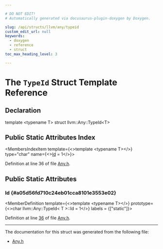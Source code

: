 ```yaml
---

# DO NOT EDIT!
# Automatically generated via docusaurus-plugin-doxygen by Doxygen.

slug: /api/structs/llvm/any/typeid
custom_edit_url: null
keywords:
  - doxygen
  - reference
  - struct
toc_max_heading_level: 3

---
```





# The `TypeId` Struct Template Reference

<DoxygenPage pluginConfig={pluginConfig}>



## Declaration

<CodeBlock>template &lt;typename T&gt;
struct llvm::Any::TypeId&lt;T&gt;</CodeBlock>

## Public Static Attributes Index

<MembersIndex>

<MembersIndexItem
  template={<>template &lt;typename T&gt;</>}
  type="char"
  name={<><a href="#a05d56fd710c24eb01cca8101e3553e02">Id</a> = 1</>}>
</MembersIndexItem>

</MembersIndex>


Definition at line 36 of file <a href="/docs/api/files/include/include/llvm/include/llvm/adt/any-h">Any.h</a>.

<SectionDefinition>

## Public Static Attributes

### Id {#a05d56fd710c24eb01cca8101e3553e02}

<MemberDefinition
  template={<>template &lt;typename T&gt;</>}
  prototype={<>char llvm::Any::TypeId&lt; T &gt;::Id = 1</>}
  labels = {["static"]}>

Definition at line <a href="/docs/api/files/include/include/llvm/include/llvm/adt/any-h/#l00036">36</a> of file <a href="/docs/api/files/include/include/llvm/include/llvm/adt/any-h">Any.h</a>.
</MemberDefinition>

</SectionDefinition>

<hr/>

The documentation for this struct was generated from the following file:

<ul>
<li><a href="/docs/api/files/include/include/llvm/include/llvm/adt/any-h">Any.h</a></li>
</ul>

</DoxygenPage>

